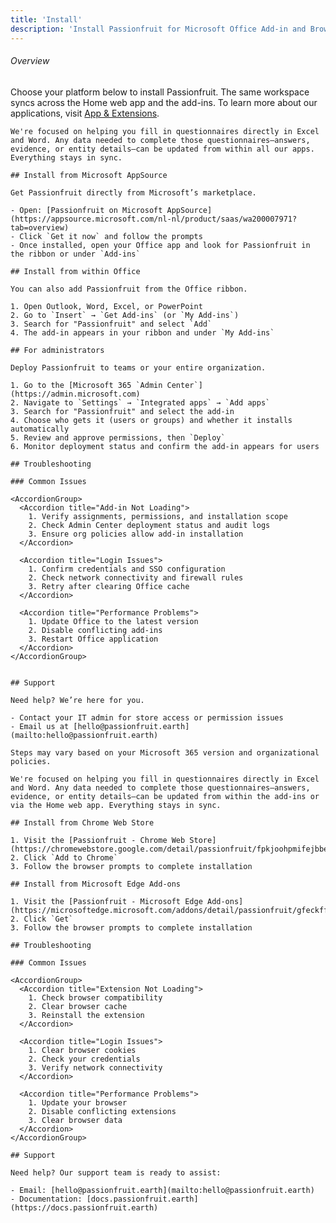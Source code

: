 ```yaml
---
title: 'Install'
description: 'Install Passionfruit for Microsoft Office Add-in and Browser Extension.'
---
```


###### Overview
 Choose your platform below to install Passionfruit. The same workspace syncs across the Home web app and the add-ins. To learn more about our applications, visit [App & Extensions](/docs/installation/apps).


<Tabs>
  <Tab title="Microsoft Office" icon="microsoft">
    

    We're focused on helping you fill in questionnaires directly in Excel and Word. Any data needed to complete those questionnaires—answers, evidence, or entity details—can be updated from within all our apps. Everything stays in sync.

    ## Install from Microsoft AppSource

    Get Passionfruit directly from Microsoft’s marketplace.

    - Open: [Passionfruit on Microsoft AppSource](https://appsource.microsoft.com/nl-nl/product/saas/wa200007971?tab=overview)
    - Click `Get it now` and follow the prompts
    - Once installed, open your Office app and look for Passionfruit in the ribbon or under `Add-ins`

    ## Install from within Office

    You can also add Passionfruit from the Office ribbon.

    1. Open Outlook, Word, Excel, or PowerPoint
    2. Go to `Insert` → `Get Add-ins` (or `My Add-ins`)
    3. Search for "Passionfruit" and select `Add`
    4. The add-in appears in your ribbon and under `My Add-ins`

    ## For administrators

    Deploy Passionfruit to teams or your entire organization.

    1. Go to the [Microsoft 365 `Admin Center`](https://admin.microsoft.com)
    2. Navigate to `Settings` → `Integrated apps` → `Add apps`
    3. Search for "Passionfruit" and select the add-in
    4. Choose who gets it (users or groups) and whether it installs automatically
    5. Review and approve permissions, then `Deploy`
    6. Monitor deployment status and confirm the add-in appears for users

    ## Troubleshooting

    ### Common Issues

    <AccordionGroup>
      <Accordion title="Add-in Not Loading">
        1. Verify assignments, permissions, and installation scope
        2. Check Admin Center deployment status and audit logs
        3. Ensure org policies allow add-in installation
      </Accordion>
      
      <Accordion title="Login Issues">
        1. Confirm credentials and SSO configuration
        2. Check network connectivity and firewall rules
        3. Retry after clearing Office cache
      </Accordion>
      
      <Accordion title="Performance Problems">
        1. Update Office to the latest version
        2. Disable conflicting add-ins
        3. Restart Office application
      </Accordion>
    </AccordionGroup>

   
    ## Support

    Need help? We’re here for you.

    - Contact your IT admin for store access or permission issues
    - Email us at [hello@passionfruit.earth](mailto:hello@passionfruit.earth)

    Steps may vary based on your Microsoft 365 version and organizational policies.
  </Tab>

  <Tab title="Browser" icon="globe">
   

    We're focused on helping you fill in questionnaires directly in Excel and Word. Any data needed to complete those questionnaires—answers, evidence, or entity details—can be updated from within the add-ins or via the Home web app. Everything stays in sync.

    ## Install from Chrome Web Store

    1. Visit the [Passionfruit - Chrome Web Store](https://chromewebstore.google.com/detail/passionfruit/fpkjoohpmifejbbeincijlocdgadmbin)
    2. Click `Add to Chrome`
    3. Follow the browser prompts to complete installation

    ## Install from Microsoft Edge Add-ons

    1. Visit the [Passionfruit - Microsoft Edge Add-ons](https://microsoftedge.microsoft.com/addons/detail/passionfruit/gfeckffocejohonjdeglefcigndfmecn)
    2. Click `Get`
    3. Follow the browser prompts to complete installation

    ## Troubleshooting

    ### Common Issues

    <AccordionGroup>
      <Accordion title="Extension Not Loading">
        1. Check browser compatibility
        2. Clear browser cache
        3. Reinstall the extension
      </Accordion>
      
      <Accordion title="Login Issues">
        1. Clear browser cookies
        2. Check your credentials
        3. Verify network connectivity
      </Accordion>
      
      <Accordion title="Performance Problems">
        1. Update your browser
        2. Disable conflicting extensions
        3. Clear browser data
      </Accordion>
    </AccordionGroup>

    ## Support

    Need help? Our support team is ready to assist:

    - Email: [hello@passionfruit.earth](mailto:hello@passionfruit.earth)
    - Documentation: [docs.passionfruit.earth](https://docs.passionfruit.earth)
  </Tab>
</Tabs>


